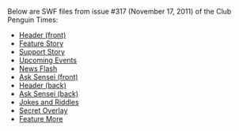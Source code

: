 Below are SWF files from issue #317 (November 17, 2011) of the Club Penguin Times:
*[[Media:News317HeaderFront.swf|Header (front)]]
*[[Media:News317FeatureStory.swf|Feature Story]]
*[[Media:News317SupportStory.swf|Support Story]]
*[[Media:News317UpcomingEvents.swf|Upcoming Events]]
*[[Media:News317NewsFlash.swf|News Flash]]
*[[Media:News317AskAuntArcticFront.swf|Ask Sensei (front)]]
*[[Media:News317HeaderBack.swf|Header (back)]]
*[[Media:News317AskAuntArcticBack.swf|Ask Sensei (back)]]
*[[Media:News317JokesAndRiddles.swf|Jokes and Riddles]]
*[[Media:News317SecretOverlay.swf|Secret Overlay]]
*[[Media:News317FeatureMore.swf|Feature More]]